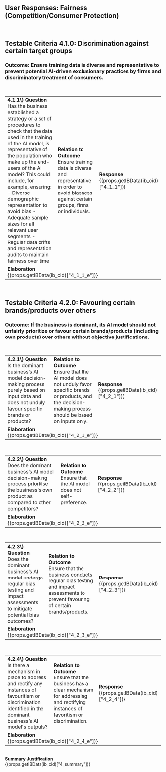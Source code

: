
<div className="aiv-panel">
  <h2>User Responses: Fairness (Competition/Consumer Protection)</h2>
</div>
<br/>
<h2 className="c-primary">Testable Criteria 4.1.0: Discrimination against certain target groups</h2>
<h3>Outcome: Ensure training data is diverse and representative to prevent potential AI-driven exclusionary practices by firms and discriminatory treatment of consumers.</h3><br/>

<table style={{border:"1px solid black", borderCollapse:"collapse"}}>
  <tr>
    <td style={{border:"1px solid black", borderCollapse:"collapse", padding: "0px 15px 0px"}}>
      <b className="c-secondary">4.1.1\) Question</b><br/>
      Has the business established a strategy or a set of procedures to check that the data used in the training of the AI model, is representative of the population who make up the end-users of the AI model? This could include, for example, ensuring:
      - Diverse demographic representation to avoid bias
      - Adequate sample sizes for all relevant user segments
      - Regular data drifts and representation audits to maintain fairness over time
    </td>
    <td style= {{border:"1px solid black", borderCollapse:"collapse", padding: "0px 15px 0px"}}>
      <b className="c-secondary">Relation to Outcome</b><br/>
      Ensure training data is diverse and representative in order to avoid biasness against certain groups, firms or individuals.  
    </td>
    <td style= {{border:"1px solid black", borderCollapse:"collapse", padding: "0px 15px 0px"}}>
      <b className="c-secondary">Response</b><br/>
      {(props.getIBData(ib_cid)["4_1_1"])}
    </td>
  </tr>
  <tr>
    <td style={{border:"1px solid black", borderCollapse:"collapse", padding: "0px 15px 0px", paddingTop: "10px", paddingBottom: "10px"}} colspan="3">
      <b className="c-secondary">Elaboration</b><br/>
      {(props.getIBData(ib_cid)["4_1_1_e"])}
    </td>
  </tr>
</table>

<br/>

<h2 className="c-primary">Testable Criteria 4.2.0: Favouring certain brands/products over others</h2>
<h3>Outcome: If the business is dominant, its AI model should not unfairly prioritize or favour certain brands/products (including own products) over others without objective justifications.</h3><br/>

<table style={{border:"1px solid black", borderCollapse:"collapse"}}>
  <tr>
    <td style= {{border:"1px solid black", borderCollapse:"collapse", padding: "0px 15px 0px"}}>
      <b className="c-secondary">4.2.1\) Question</b><br/>
      Is the dominant business’s AI model decision-making process purely based on input data and does not unduly favour specific brands or products?
    </td>
    <td style= {{border:"1px solid black", borderCollapse:"collapse", padding: "0px 15px 0px"}}>
      <b className="c-secondary">Relation to Outcome</b><br/>
      Ensure that the AI model does not unduly favor specific brands or products, and the decision-making process should be based on inputs only.
    </td>
    <td style= {{border:"1px solid black", borderCollapse:"collapse", padding: "0px 15px 0px"}}>
      <b className="c-secondary">Response</b><br/>
      {(props.getIBData(ib_cid)["4_2_1"])}
    </td>
  </tr>
  <tr>
    <td style= {{border:"1px solid black", borderCollapse:"collapse", padding: "0px 15px 0px", paddingTop: "10px", paddingBottom: "10px"}} colspan="3">
      <b className="c-secondary">Elaboration</b><br/>
      {(props.getIBData(ib_cid)["4_2_1_e"])}
    </td>
  </tr>
</table>

<br/>

<table style={{border:"1px solid black", borderCollapse:"collapse"}}>
  <tr>
    <td style= {{border:"1px solid black", borderCollapse:"collapse", padding: "0px 15px 0px"}}>
      <b className="c-secondary">4.2.2\) Question</b><br/>
      Does the dominant business’s AI model decision-making process prioritise the business's own product as compared to other competitors?
    </td>
    <td style= {{border:"1px solid black", borderCollapse:"collapse", padding: "0px 15px 0px"}}>
      <b className="c-secondary">Relation to Outcome</b><br/>
      Ensure that the AI model does not self-preference.
    </td>
    <td style= {{border:"1px solid black", borderCollapse:"collapse", padding: "0px 15px 0px"}}>
      <b className="c-secondary">Response</b><br/>
      {(props.getIBData(ib_cid)["4_2_2"])}
    </td>
  </tr>
  <tr>
    <td style= {{border:"1px solid black", borderCollapse:"collapse", padding: "0px 15px 0px", paddingTop: "10px", paddingBottom: "10px"}} colspan="3">
      <b className="c-secondary">Elaboration</b><br/>
      {(props.getIBData(ib_cid)["4_2_2_e"])}
    </td>
  </tr>
</table>

<br/>

<table style={{border:"1px solid black", borderCollapse:"collapse"}}>
  <tr>
    <td style= {{border:"1px solid black", borderCollapse:"collapse", padding: "0px 15px 0px"}}>
      <b className="c-secondary">4.2.3\) Question</b><br/>
      Does the dominant business’s AI model undergo regular bias testing and impact assessments to mitigate potential bias outcomes?
    </td>
    <td style= {{border:"1px solid black", borderCollapse:"collapse", padding: "0px 15px 0px"}}>
      <b className="c-secondary">Relation to Outcome</b><br/>
      Ensure that the business conducts regular bias testing and impact assessments to prevent favouring of certain brands/products.
    </td>
    <td style= {{border:"1px solid black", borderCollapse:"collapse", padding: "0px 15px 0px"}}>
      <b className="c-secondary">Response</b><br/>
      {(props.getIBData(ib_cid)["4_2_3"])}
    </td>
  </tr>
  <tr>
    <td style= {{border:"1px solid black", borderCollapse:"collapse", padding: "0px 15px 0px", paddingTop: "10px", paddingBottom: "10px"}} colspan="3">
      <b className="c-secondary">Elaboration</b><br/>
      {(props.getIBData(ib_cid)["4_2_3_e"])}
    </td>
  </tr>
</table>

<br/>

<table style={{border:"1px solid black", borderCollapse:"collapse"}}>
  <tr>
    <td style= {{border:"1px solid black", borderCollapse:"collapse", padding: "0px 15px 0px"}}>
      <b className="c-secondary">4.2.4\) Question</b><br/>
      Is there a mechanism in place to address and rectify any instances of favouritism or discrimination identified in the dominant business’s AI model's outputs?
    </td>
    <td style= {{border:"1px solid black", borderCollapse:"collapse", padding: "0px 15px 0px"}}>
      <b className="c-secondary">Relation to Outcome</b><br/>
      Ensure that the business has a clear mechanism for addressing and rectifying instances of favoritism or discrimination.
    </td>
    <td style= {{border:"1px solid black", borderCollapse:"collapse", padding: "0px 15px 0px"}}>
      <b className="c-secondary">Response</b><br/>
      {(props.getIBData(ib_cid)["4_2_4"])}
    </td>
  </tr>
  <tr>
    <td style= {{border:"1px solid black", borderCollapse:"collapse", padding: "0px 15px 0px", paddingTop: "10px", paddingBottom: "10px"}} colspan="3">
      <b className="c-secondary">Elaboration</b><br/>
      {(props.getIBData(ib_cid)["4_2_4_e"])}
    </td>
  </tr>
</table>

<br/>

<div style={{border:"1px solid black", padding: "0px 15px 0px", paddingTop: "10px", paddingBottom: "10px"}}>
  <b className="c-secondary">Summary Justification</b><br/>
  {(props.getIBData(ib_cid)["4_summary"])}
</div>